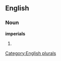 
==English==

===Noun===
'''imperials'''

# {{plural of|[[imperial]]}}

[[Category:English plurals]]